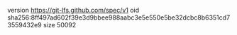 version https://git-lfs.github.com/spec/v1
oid sha256:8ff497ad602f39e3d9bbee988aabc3e5e550e5be32dcbc8b6351cd73559432e9
size 50092
